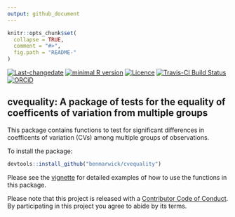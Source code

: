 ```yaml
---
output: github_document
---
```


<!-- README.md is generated from README.Rmd. Please edit that file -->

```r
knitr::opts_chunk$set(
  collapse = TRUE,
  comment = "#>",
  fig.path = "README-"
)
```
[![Last-changedate](https://img.shields.io/badge/last%20change-`r gsub('-', '--', Sys.Date())`-brightgreen.svg)](https://github.com/benmarwick/researchcompendium/commits/master) 
[![minimal R version](https://img.shields.io/badge/R%3E%3D-`r as.character(getRversion())`-brightgreen.svg)](https://cran.r-project.org/)
[![Licence](https://img.shields.io/github/license/mashape/apistatus.svg)](http://choosealicense.com/licenses/mit/) 
[![Travis-CI Build Status](https://travis-ci.org/benmarwick/cvequality.svg?branch=master)](https://travis-ci.org/benmarwick/cvequality)
[![ORCiD](https://img.shields.io/badge/ORCiD-0000--0001--7879--4531-green.svg)](http://orcid.org/0000-0001-7879-4531) 

## cvequality: A package of tests for the equality of coefficents of variation from multiple groups

This package contains functions to test for significant differences in coefficents of variation (CVs) among multiple groups of observations. 

To install the package:

```r
devtools::install_github("benmarwick/cvequality")
```

Please see the [vignette](vignettes/how_to_test_CVs.Rmd) for detailed examples of how to use the functions in this package. 

Please note that this project is released with a [Contributor Code of Conduct](CONDUCT.md). By participating in this project you agree to abide by its terms.